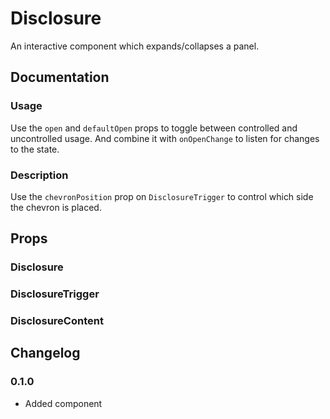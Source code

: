 
# Disclosure

An interactive component which expands/collapses a panel.

## Documentation

### Usage

Use the `open` and `defaultOpen` props to toggle between controlled and uncontrolled usage. And combine it with `onOpenChange` to listen for changes to the state.

<Demo component="disclosure/usage" />

### Description

Use the `chevronPosition` prop on `DisclosureTrigger` to control which side the chevron is placed.

<Demo
  meta="/chevronPosition={chevronPosition}/"
  component="disclosure/chevron-position-usage"
/>

## Props

### Disclosure

<PropsTable component="Disclosure" />

### DisclosureTrigger

<PropsTable component="DisclosureTrigger" />

### DisclosureContent

<PropsTable component="DisclosureContent" />

## Changelog

### 0.1.0

- Added component
